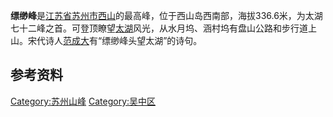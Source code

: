 '''缥缈峰'''是[[江苏省|江苏省]][[苏州市|苏州市]][[西山_(苏州)|西山]]的最高峰，位于西山岛西南部，海拔336.6米，为太湖七十二峰之首。可登顶瞭望[[太湖|太湖]]风光，从水月坞、涵村坞有盘山公路和步行道上山。宋代诗人[[范成大|范成大]]有“缥缈峰头望太湖”的诗句。

==参考资料==
{{reflist}}

{{Suzhou-stub}}

[[Category:苏州山峰|Category:苏州山峰]]
[[Category:吴中区|Category:吴中区]]